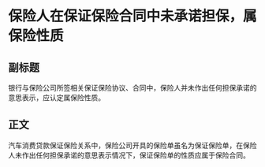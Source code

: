 # 保险人在保证保险合同中未承诺担保，属保险性质
## 副标题
银行与保险公司所签相关保证保险协议、合同中，保险人并未作出任何担保承诺的意思表示，应认定属保险性质。
## 正文
汽车消费贷款保证保险关系中，保险公司开具的保险单虽名为保证保险单，在保险人未作出任何担保承诺的意思表示情况下，保证保险单的性质应属于保险合同。